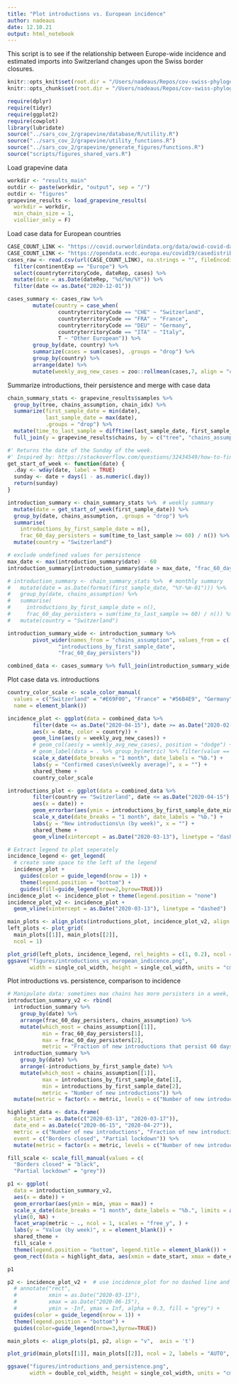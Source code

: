 ```yaml
---
title: "Plot introductions vs. European incidence"
author: nadeaus
date: 12.10.21
output: html_notebook
---
```


This script is to see if the relationship between Europe-wide incidence and estimated imports into Switzerland changes upon the Swiss border closures.

```r
knitr::opts_knit$set(root.dir = "/Users/nadeaus/Repos/cov-swiss-phylogenetics")
knitr::opts_chunk$set(root.dir = "/Users/nadeaus/Repos/cov-swiss-phylogenetics")
```

```r
require(dplyr)
require(tidyr)
require(ggplot2)
require(cowplot)
library(lubridate)
source("../sars_cov_2/grapevine/database/R/utility.R")
source("../sars_cov_2/grapevine/utility_functions.R")
source("../sars_cov_2/grapevine/generate_figures/functions.R")
source("scripts/figures_shared_vars.R")
```

Load grapevine data

```r
workdir <- "results_main"
outdir <- paste(workdir, "output", sep = "/")
outdir <- "figures"
grapevine_results <- load_grapevine_results(
  workdir = workdir,
  min_chain_size = 1,
  viollier_only = F)
```

Load case data for European countries

```r
CASE_COUNT_LINK <- "https://covid.ourworldindata.org/data/owid-covid-data.csv"  # early data for France not very good
CASE_COUNT_LINK <- "https://opendata.ecdc.europa.eu/covid19/casedistribution/csv/"
cases_raw <- read.csv(url(CASE_COUNT_LINK), na.strings = "", fileEncoding = "UTF-8-BOM") %>%
  filter(continentExp == "Europe") %>%
  select(countryterritoryCode, dateRep, cases) %>%
  mutate(date = as.Date(dateRep, "%d/%m/%Y")) %>%
  filter(date <= as.Date("2020-12-01"))

cases_summary <- cases_raw %>%
        mutate(country = case_when(
                countryterritoryCode == "CHE" ~ "Switzerland",
                countryterritoryCode == "FRA" ~ "France",
                countryterritoryCode == "DEU" ~ "Germany",
                countryterritoryCode == "ITA" ~ "Italy",
                T ~ "Other European")) %>%
        group_by(date, country) %>%
        summarize(cases = sum(cases), .groups = "drop") %>%
        group_by(country) %>%
        arrange(date) %>%
        mutate(weekly_avg_new_cases = zoo::rollmean(cases,7, align = "center", na.pad = T))
```

Summarize introductions, their persistence and merge with case data

```r
chain_summary_stats <- grapevine_results$samples %>%
  group_by(tree, chains_assumption, chain_idx) %>%
  summarize(first_sample_date = min(date),
            last_sample_date = max(date),
            .groups = "drop") %>%
  mutate(time_to_last_sample = difftime(last_sample_date, first_sample_date, units = "days")) %>%
  full_join(y = grapevine_results$chains, by = c("tree", "chains_assumption", "chain_idx"))

#' Returns the date of the Sunday of the week.
#' Inspired by: https://stackoverflow.com/questions/32434549/how-to-find-next-particular-day
get_start_of_week <- function(date) {
  .day <- wday(date, label = TRUE)
  sunday <- date + days(1 - as.numeric(.day))
  return(sunday)
}

introduction_summary <- chain_summary_stats %>%  # weekly summary
  mutate(date = get_start_of_week(first_sample_date)) %>%
  group_by(date, chains_assumption, .groups = "drop") %>%
  summarise(
    introductions_by_first_sample_date = n(),
    frac_60_day_persisters = sum(time_to_last_sample >= 60) / n()) %>%
  mutate(country = "Switzerland")

# exclude undefined values for persistence
max_date <- max(introduction_summary$date) - 60
introduction_summary[introduction_summary$date > max_date, "frac_60_day_persisters"] <- NA

# introduction_summary <- chain_summary_stats %>%  # monthly summary
#   mutate(date = as.Date(format(first_sample_date, "%Y-%m-01"))) %>%
#   group_by(date, chains_assumption) %>%
#   summarise(
#     introductions_by_first_sample_date = n(),
#     frac_60_day_persisters = sum(time_to_last_sample >= 60) / n()) %>%
#   mutate(country = "Switzerland")

introduction_summary_wide <- introduction_summary %>%
        pivot_wider(names_from = "chains_assumption", values_from = c(
                "introductions_by_first_sample_date",
                "frac_60_day_persisters"))

combined_data <- cases_summary %>% full_join(introduction_summary_wide, by = c("date", "country"))
```

Plot case data vs. introductions

```r

country_color_scale <- scale_color_manual(
  values = c("Switzerland" = "#E69F00", "France" = "#56B4E9", "Germany" = "#F0E442", "Italy" = "#009E73", "Other European" = "#CC79A7"),
  name = element_blank())

incidence_plot <- ggplot(data = combined_data %>%
        filter(date <= as.Date("2020-04-15"), date >= as.Date("2020-02-15")),
        aes(x = date, color = country)) +
        geom_line(aes(y = weekly_avg_new_cases)) +
        # geom_col(aes(y = weekly_avg_new_cases), position = "dodge") +
        # geom_label(data = . %>% group_by(metric) %>% filter(value == max(value, na.rm = T)), aes(label = date)) +  # label maximum point
        scale_x_date(date_breaks = "1 month", date_labels = "%b.") +
        labs(y = "Confirmed cases\n(weekly average)", x = "") +
        shared_theme +
        country_color_scale

introductions_plot <- ggplot(data = combined_data %>%
        filter(country == "Switzerland", date <= as.Date("2020-04-15"), date >= as.Date("2020-02-15")),
        aes(x = date)) +
        geom_errorbar(aes(ymin = introductions_by_first_sample_date_min, ymax = introductions_by_first_sample_date_max)) +
        scale_x_date(date_breaks = "1 month", date_labels = "%b.") +
        labs(y = "New introductions\n (by week)", x = "") +
        shared_theme +
        geom_vline(xintercept = as.Date("2020-03-13"), linetype = "dashed")

# Extract legend to plot seperately
incidence_legend <- get_legend(
  # create some space to the left of the legend
  incidence_plot +
    guides(color = guide_legend(nrow = 1)) +
    theme(legend.position = "bottom") +
    guides(fill=guide_legend(nrow=2,byrow=TRUE)))
incidence_plot <- incidence_plot + theme(legend.position = "none")
incidence_plot_v2 <- incidence_plot +
  geom_vline(xintercept = as.Date("2020-03-13"), linetype = "dashed")

main_plots <- align_plots(introductions_plot, incidence_plot_v2, align = "vh",  axis = 'bt')
left_plots <- plot_grid(
  main_plots[[1]], main_plots[[2]],
  ncol = 1)

plot_grid(left_plots, incidence_legend, rel_heights = c(1, 0.2), ncol = 1)
ggsave("figures/introductions_vs_european_indicence.png",
       width = single_col_width, height = single_col_width, units = "cm")
```

Plot introductions vs. persistence, comparison to incidence

```r
# Manipulate data: sometimes max chains has more persisters in a week, sometimes min chains assumption
introduction_summary_v2 <- rbind(
  introduction_summary %>%
    group_by(date) %>%
    arrange(frac_60_day_persisters, chains_assumption) %>%
    mutate(which_most = chains_assumption[[1]],
           min = frac_60_day_persisters[1],
           max = frac_60_day_persisters[2],
           metric = "Fraction of new introductions that persist 60 days"),
  introduction_summary %>%
    group_by(date) %>%
    arrange(-introductions_by_first_sample_date) %>%
    mutate(which_most = chains_assumption[[1]],
           max = introductions_by_first_sample_date[1],
           min = introductions_by_first_sample_date[2],
           metric = "Number of new introductions")) %>%
  mutate(metric = factor(x = metric, levels = c("Number of new introductions", "Fraction of new introductions that persist 60 days")))

highlight_data <- data.frame(
  date_start = as.Date(c("2020-03-13", "2020-03-17")),
  date_end = as.Date(c("2020-06-15", "2020-04-27")),
  metric = c("Number of new introductions", "Fraction of new introductions that persist 60 days"),
  event = c("Borders closed", "Partial lockdown")) %>%
  mutate(metric = factor(x = metric, levels = c("Number of new introductions", "Fraction of new introductions that persist 60 days")))

fill_scale <- scale_fill_manual(values = c(
  "Borders closed" = "black",
  "Partial lockdown" = "grey"))

p1 <- ggplot(
  data = introduction_summary_v2,
  aes(x = date)) +
  geom_errorbar(aes(ymin = min, ymax = max)) +
  scale_x_date(date_breaks = "1 month", date_labels = "%b.", limits = as.Date(c("2020-02-01", "2020-12-03"))) +
  ylim(0, NA) +
  facet_wrap(metric ~ ., ncol = 1, scales = "free_y", ) +
  labs(y = "Value (by week)", x = element_blank()) +
  shared_theme +
  fill_scale +
  theme(legend.position = "bottom", legend.title = element_blank()) +
  geom_rect(data = highlight_data, aes(xmin = date_start, xmax = date_end, ymin = -Inf, ymax = Inf, fill = event), alpha = 0.3)

p1

p2 <- incidence_plot_v2 +  # use incidence_plot for no dashed line and area instead
  # annotate("rect",
  #          xmin = as.Date("2020-03-13"),
  #          xmax = as.Date("2020-06-15"),
  #          ymin = -Inf, ymax = Inf, alpha = 0.3, fill = "grey") +
  guides(color = guide_legend(nrow = 1)) +
  theme(legend.position = "bottom") +
  guides(color=guide_legend(nrow=3,byrow=TRUE))

main_plots <- align_plots(p1, p2, align = "v",  axis = 't')

plot_grid(main_plots[[1]], main_plots[[2]], ncol = 2, labels = "AUTO", rel_widths = c(1, 0.7))

ggsave("figures/introductions_and_persistence.png",
       width = double_col_width, height = single_col_width, units = "cm")
```
